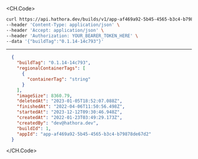 
<CH.Code>
```bash Example Request
curl https://api.hathora.dev/builds/v1/app-af469a92-5b45-4565-b3c4-b79878de67d2/create \
--header 'Content-Type: application/json' \
--header 'Accept: application/json' \
--header 'Authorization: YOUR_BEARER_TOKEN_HERE' \
--data '{"buildTag":"0.1.14-14c793"}'
```
---

```json Example Response
  {
    "buildTag": "0.1.14-14c793",
    "regionalContainerTags": [
      {
        "containerTag": "string"
      }
    ],
    "imageSize": 8360.79,
    "deletedAt": "2023-01-05T18:52:07.088Z",
    "finishedAt": "2022-04-06T11:50:56.498Z",
    "startedAt": "2023-12-12T09:30:46.948Z",
    "createdAt": "2022-01-23T03:49:29.173Z",
    "createdBy": "dev@hathora.dev",
    "buildId": 1,
    "appId": "app-af469a92-5b45-4565-b3c4-b79878de67d2"
  }
```
</CH.Code>
